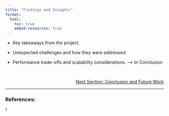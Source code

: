 ```yaml
---
title: "Findings and Insights"
format:
  html:
    toc: true
    embed-resources: true
---
```



- Key takeaways from the project.

- Unexpected challenges and how they were addressed.
 
- Performance trade-offs and scalability considerations. --> In Conclusion




<br>
<!-- Reference to next section -->
<div style="text-align: right; font-size: 14px;">
  <a href="2_data.html">Next Section: Conclusion and Future Work</a>
</div>

---

### References:

${^1}$